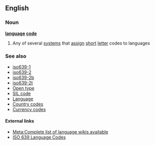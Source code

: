 ==English==

===Noun===
'''[[language]] [[code]]'''

# Any of several [[system]]s that [[assign]] [[short]] [[letter]] codes to languages

===See also===
*[[iso639-1]]
*[[iso639-2]]
*[[iso639-2b]]
*[[iso639-2t]]
*[[Open type]]
*[[SIL code]]
*[[Language]]
*[[Country code]]s
*[[Currency code]]s

====External links====
*[[meta:List of Wikipedias|Meta:Complete list of language wikis available]]
*[http://www.w3.org/WAI/ER/IG/ert/iso639.htm ISO 639 Language Codes]